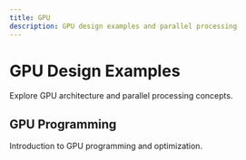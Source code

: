 ```yaml
---
title: GPU
description: GPU design examples and parallel processing
---
```


# GPU Design Examples

Explore GPU architecture and parallel processing concepts.

## GPU Programming

Introduction to GPU programming and optimization.
